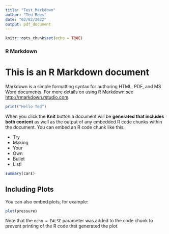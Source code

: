 ```yaml
---
title: "Test Markdown"
author: "Ted Rees"
date: "02/02/2022"
output: pdf_document
---
```


```r
knitr::opts_chunk$set(echo = TRUE)
```

### R Markdown

# This is an R Markdown document 

Markdown is a simple formatting syntax for authoring HTML, PDF, and MS Word documents. For more details on using R Markdown see <http://rmarkdown.rstudio.com>.

```r
print("Hello Ted")
```


When you click the **Knit** button a document will be **generated that includes both content** as well as the output of any embedded R code chunks within the document. You can embed an R code chunk like this:

- Try  
- Making  
- Your  
- Own
- Bullet
- List!

```r
summary(cars)
```

## Including Plots

You can also embed plots, for example:

```r
plot(pressure)
```

Note that the `echo = FALSE` parameter was added to the code chunk to prevent printing of the R code that generated the plot.
